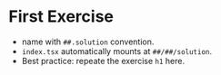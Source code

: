 # First Exercise

- name with `##.solution` convention.
- `index.tsx` automatically mounts at `##/##/solution`.
- Best practice: repeate the exercise `h1` here.

